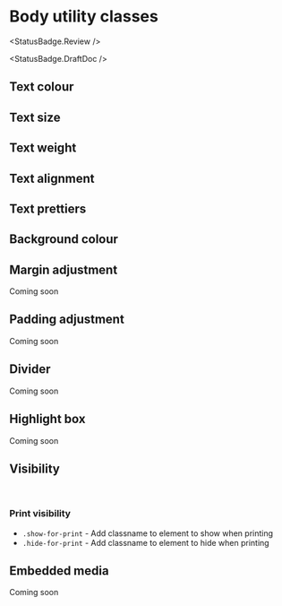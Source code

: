 
<Meta of={BodyUtilitiesStories} />

# Body utility classes

<StatusBadge.Review />

<StatusBadge.DraftDoc />

## Text colour



<Story of={BodyUtilitiesStories.textColorUtils} />

## Text size



<Story of={BodyUtilitiesStories.textSizeUtils} />

## Text weight



<Story of={BodyUtilitiesStories.textWeightUtils} />

## Text alignment



<Story of={BodyUtilitiesStories.textAlignUtils} />

## Text prettiers



<Story of={BodyUtilitiesStories.textPrettyUtils} />

## Background colour



<Story of={BodyUtilitiesStories.backgroundColourUtils} />

## Margin adjustment

Coming soon

## Padding adjustment

Coming soon

## Divider

Coming soon

## Highlight box

Coming soon

## Visibility



<Story of={BodyUtilitiesStories.visibilityUtils} />

<br />

### Print visibility

- `.show-for-print` - Add classname to element to show when printing
- `.hide-for-print` - Add classname to element to hide when printing

## Embedded media

Coming soon
